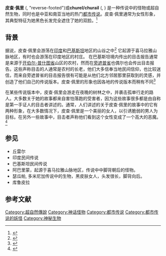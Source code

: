 '''皮查·佩里''' ({{Lang-hi|पिछल पेरी}}, {{Lang-ur|{{Nastaliq|پچھل‌ پيری}}}} "reverse-footed")或'''churel/churail''' ({{Lang-hi|चुड़ैल}}, {{Lang-ur|{{Nastaliq|چڑیل}}}}) 是一种传说中的怪物或超自然生物，同时也是中亚和南亚当地的热门[[都市傳說|都市传说]]。皮查·佩里通常为女性形象，其典型特征为她黑色长发完全遮住了她的双脸。<ref name="Mysteriesrunsolved">{{Cite web|title=The Legend Of Pichal Peri Is Not For The Faint Heart!|url=https://mysteriesrunsolved.com/2018/09/the-legend-of-pichal-peri-is-not-for-the-faint-heart.html|accessdate=1 August 2020|author=Dark|date=14 June 2020|first=Lucy|work=Mysteriesrunsolved|archive-date=2021-02-07|archive-url=https://web.archive.org/web/20210207182935/https://mysteriesrunsolved.com/2018/09/the-legend-of-pichal-peri-is-not-for-the-faint-heart.html|dead-url=no}}</ref>

== 背景 ==
据说，皮查·佩里会游荡在[[印度|印度]]和[[巴基斯坦|巴基斯坦]]地区的山谷之中<ref name="Rediff">{{Cite web|title=Pichal Peri|url=http://pages.rediff.com/pichal-peri/393200|date=2020|work=[[Rediff.com|Rediff.com]]|access-date=2020-10-28|archive-date=2020-10-31|archive-url=https://web.archive.org/web/20201031075420/http://pages.rediff.com/pichal-peri/393200|dead-url=no}}</ref> 它起源于喜马拉雅山脉地区，有时也会游荡在印度地区的村庄。 在巴基斯坦境内传出的目击报告通常是来源于[[开伯尔-普什图省|开伯尔-普什图省]]山区的农村，然而在[[旁遮普省|旁遮普省]]也偶尔也会传出目击报告。这些声称目击的人通常是农村的长老，他们大多信奉当地民间信仰，也比较迷信，而来自旁遮普省的目击报告很有可能是从他们北方邻居那里获取到的灵感，并创造了他们自己的传说版本。皮查·佩里的形象也因各地的传说版本而稍有不同<ref name="Mysteriesrunsolved">{{Cite web|title=The Legend Of Pichal Peri Is Not For The Faint Heart!|url=https://mysteriesrunsolved.com/2018/09/the-legend-of-pichal-peri-is-not-for-the-faint-heart.html|accessdate=1 August 2020|author=Dark|date=14 June 2020|first=Lucy|work=Mysteriesrunsolved}}</ref>

在某些传说版本中，皮查·佩里会游走在夜晚的树林之中，并袭击孤单行走的路人。大多数关于她的故事都来自害怕落跑的受害者，因为这些故事很多都是由自称是第一手证人的目击者讲述的。通常，人们讲述的关于皮查·佩里的故事中的它有两种形象，在大多数情况下，皮查·佩里是一个美丽的女人，以引诱脆弱的男人为目标。在另外一些故事中，目击者声称他们看到这个女性变成了一个高大的恶魔。 <ref name="Mysteriesrunsolved">{{Cite web|title=The Legend Of Pichal Peri Is Not For The Faint Heart!|url=https://mysteriesrunsolved.com/2018/09/the-legend-of-pichal-peri-is-not-for-the-faint-heart.html|accessdate=1 August 2020|author=Dark|date=14 June 2020|first=Lucy|work=Mysteriesrunsolved}}</ref>

== 参见 ==

* 丘雷尔
* 印度民间传说
* 巴基斯坦民间传说
* 阿巴里蒙，起源于喜马拉雅山脉地区，传说中中脚背朝后的怪物。
* 瑟瓜帕, 多米尼加传说中的生物，黑皮肤女人，头发很长，脚背向后。
* 库鲁皮拉

== 参考文献 ==
{{Reflist}}
[[Category:超自然傳說|Category:超自然傳說]]
[[Category:神话怪物|Category:神话怪物]]
[[Category:都市传说|Category:都市传说]]
[[Category:都市传说的妖怪|Category:都市传说的妖怪]]
[[Category:神秘生物|Category:神秘生物]]